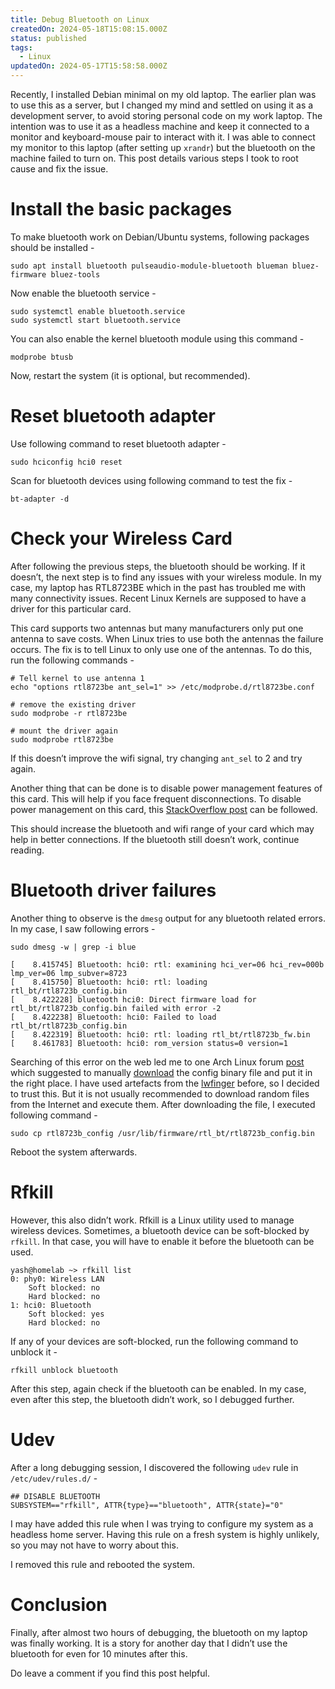 ```yaml
---
title: Debug Bluetooth on Linux
createdOn: 2024-05-18T15:08:15.000Z
status: published
tags:
  - Linux
updatedOn: 2024-05-17T15:58:58.000Z
---
```


Recently, I installed Debian minimal on my old laptop. The earlier plan was to use this as a server, but I changed my mind and settled on using it as a development server, to avoid storing personal code on my work laptop. The intention was to use it as a headless machine and keep it connected to a monitor and keyboard-mouse pair to interact with it. I was able to connect my monitor to this laptop (after setting up `xrandr`) but the bluetooth on the machine failed to turn on. This post details various steps I took to root cause and fix the issue.

# Install the basic packages

To make bluetooth work on Debian/Ubuntu systems, following packages should be installed -

```
sudo apt install bluetooth pulseaudio-module-bluetooth blueman bluez-firmware bluez-tools
```

Now enable the bluetooth service -

```
sudo systemctl enable bluetooth.service
sudo systemctl start bluetooth.service
```

You can also enable the kernel bluetooth module using this command -

```
modprobe btusb
```

Now, restart the system (it is optional, but recommended).

# Reset bluetooth adapter

Use following command to reset bluetooth adapter -

```
sudo hciconfig hci0 reset
```

Scan for bluetooth devices using following command to test the fix -

```
bt-adapter -d
```

# Check your Wireless Card

After following the previous steps, the bluetooth should be working. If it doesn’t, the next step is to find any issues with your wireless module. In my case, my laptop has RTL8723BE which in the past has troubled me with many connectivity issues. Recent Linux Kernels are supposed to have a driver for this particular card.

This card supports two antennas but many manufacturers only put one antenna to save costs. When Linux tries to use both the antennas the failure occurs. The fix is to tell Linux to only use one of the antennas. To do this, run the following commands -

```
# Tell kernel to use antenna 1
echo "options rtl8723be ant_sel=1" >> /etc/modprobe.d/rtl8723be.conf

# remove the existing driver
sudo modprobe -r rtl8723be

# mount the driver again
sudo modprobe rtl8723be
```

If this doesn’t improve the wifi signal, try changing `ant_sel` to 2 and try again.

Another thing that can be done is to disable power management features of this card. This will help if you face frequent disconnections. To disable power management on this card, this [StackOverflow post](https://askubuntu.com/a/740599) can be followed.

This should increase the bluetooth and wifi range of your card which may help in better connections. If the bluetooth still doesn’t work, continue reading.

# Bluetooth driver failures

Another thing to observe is the `dmesg` output for any bluetooth related errors. In my case, I saw following errors -

```
sudo dmesg -w | grep -i blue

[    8.415745] Bluetooth: hci0: rtl: examining hci_ver=06 hci_rev=000b lmp_ver=06 lmp_subver=8723
[    8.415750] Bluetooth: hci0: rtl: loading rtl_bt/rtl8723b_config.bin
[    8.422228] bluetooth hci0: Direct firmware load for rtl_bt/rtl8723b_config.bin failed with error -2
[    8.422238] Bluetooth: hci0: Failed to load rtl_bt/rtl8723b_config.bin
[    8.422319] Bluetooth: hci0: rtl: loading rtl_bt/rtl8723b_fw.bin
[    8.461783] Bluetooth: hci0: rom_version status=0 version=1
```

Searching of this error on the web led me to one Arch Linux forum [post](https://bbs.archlinux.org/viewtopic.php?id=219757) which suggested to manually [download](https://github.com/lwfinger/rtl8723au_bt/tree/master/Linux_BT_USB_2.11.20140423_8723BE/8723B/rtl8723b_config) the config binary file and put it in the right place. I have used artefacts from the [lwfinger](https://github.com/lwfinger) before, so I decided to trust this. But it is not usually recommended to download random files from the Internet and execute them. After downloading the file, I executed following command -

```
sudo cp rtl8723b_config /usr/lib/firmware/rtl_bt/rtl8723b_config.bin
```

Reboot the system afterwards.

# Rfkill

However, this also didn’t work. Rfkill is a Linux utility used to manage wireless devices. Sometimes, a bluetooth device can be soft-blocked by `rfkill`. In that case, you will have to enable it before the bluetooth can be used.

```
yash@homelab ~> rfkill list
0: phy0: Wireless LAN
	Soft blocked: no
	Hard blocked: no
1: hci0: Bluetooth
	Soft blocked: yes
	Hard blocked: no
```

If any of your devices are soft-blocked, run the following command to unblock it -

```
rfkill unblock bluetooth
```

After this step, again check if the bluetooth can be enabled. In my case, even after this step, the bluetooth didn’t work, so I debugged further.

# Udev

After a long debugging session, I discovered the following `udev` rule in `/etc/udev/rules.d/` -

```
## DISABLE BLUETOOTH
SUBSYSTEM=="rfkill", ATTR{type}=="bluetooth", ATTR{state}="0"
```

I may have added this rule when I was trying to configure my system as a headless home server. Having this rule on a fresh system is highly unlikely, so you may not have to worry about this.

I removed this rule and rebooted the system.

# Conclusion

Finally, after almost two hours of debugging, the bluetooth on my laptop was finally working. It is a story for another day that I didn’t use the bluetooth for even for 10 minutes after this.

Do leave a comment if you find this post helpful.
